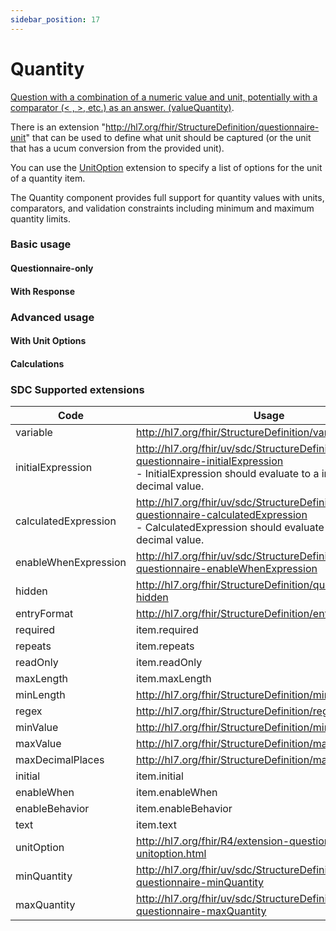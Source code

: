 ```yaml
---
sidebar_position: 17
---
```



# Quantity

[Question with a combination of a numeric value and unit, potentially with a comparator (< , >, etc.) as an answer. (valueQuantity)](https://hl7.org/fhir/r4/codesystem-item-type.html#item-type-quantity).

There is an extension "http://hl7.org/fhir/StructureDefinition/questionnaire-unit" that can be used to define what unit should be captured (or the unit that has a ucum conversion from the provided unit).

You can use the [UnitOption](/docs/sdc/terminology#unitoption) extension to specify a list of options for the unit of a quantity item.

The Quantity component provides full support for quantity values with units, comparators, and validation constraints including minimum and maximum quantity limits.

### Basic usage

#### Questionnaire-only

<IframeContainer storyId="itemtype-quantity--quantity-basic" initialHeight={280} />

#### With Response

<IframeContainer storyId="itemtype-quantity--quantity-basic-response" initialHeight={280} />

### Advanced usage

#### With Unit Options

<IframeContainer storyId="itemtype-quantity--quantity-unit-option-response" initialHeight={280} />

#### Calculations

<IframeContainer storyId="itemtype-quantity--quantity-calculation" initialHeight={280} />

### SDC Supported extensions

| Code                 | Usage                                                                                                                                                         |
| -------------------- | ------------------------------------------------------------------------------------------------------------------------------------------------------------- |
| variable             | http://hl7.org/fhir/StructureDefinition/variable                                                                                                              |
| initialExpression    | http://hl7.org/fhir/uv/sdc/StructureDefinition/sdc-questionnaire-initialExpression<br/>- InitialExpression should evaluate to a integer or decimal value.     |
| calculatedExpression | http://hl7.org/fhir/uv/sdc/StructureDefinition/sdc-questionnaire-calculatedExpression<br/>- CalculatedExpression should evaluate to integer or decimal value. |
| enableWhenExpression | http://hl7.org/fhir/uv/sdc/StructureDefinition/sdc-questionnaire-enableWhenExpression                                                                         |
| hidden               | http://hl7.org/fhir/StructureDefinition/questionnaire-hidden                                                                                                  |
| entryFormat          | http://hl7.org/fhir/StructureDefinition/entryFormat                                                                                                           |
| required             | item.required                                                                                                                                                 |
| repeats              | item.repeats                                                                                                                                                  |
| readOnly             | item.readOnly                                                                                                                                                 |
| maxLength            | item.maxLength                                                                                                                                                |
| minLength            | http://hl7.org/fhir/StructureDefinition/minLength                                                                                                             |
| regex                | http://hl7.org/fhir/StructureDefinition/regex                                                                                                                 |
| minValue             | http://hl7.org/fhir/StructureDefinition/minValue                                                                                                              |
| maxValue             | http://hl7.org/fhir/StructureDefinition/maxValue                                                                                                              |
| maxDecimalPlaces     | http://hl7.org/fhir/StructureDefinition/maxDecimalPlaces                                                                                                      |
| initial              | item.initial                                                                                                                                                  |
| enableWhen           | item.enableWhen                                                                                                                                               |
| enableBehavior       | item.enableBehavior                                                                                                                                           |
| text                 | item.text                                                                                                                                                     |
| unitOption           | http://hl7.org/fhir/R4/extension-questionnaire-unitoption.html                                                                                                |
| minQuantity          | http://hl7.org/fhir/uv/sdc/StructureDefinition/sdc-questionnaire-minQuantity                                                                                  |
| maxQuantity          | http://hl7.org/fhir/uv/sdc/StructureDefinition/sdc-questionnaire-maxQuantity                                                                                  |
